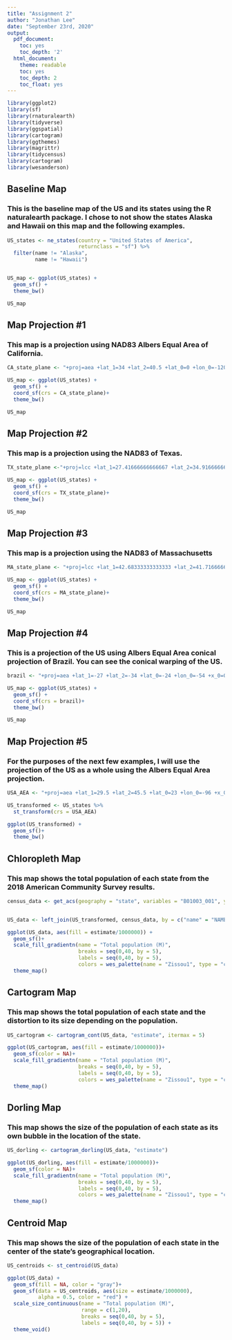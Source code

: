 ```yaml
---
title: "Assignment 2"
author: "Jonathan Lee"
date: "September 23rd, 2020"
output:
  pdf_document:
    toc: yes
    toc_depth: '2'
  html_document:
    theme: readable
    toc: yes
    toc_depth: 2
    toc_float: yes
---
```


```r
library(ggplot2)
library(sf)
library(rnaturalearth)
library(tidyverse)
library(ggspatial)
library(cartogram)
library(ggthemes)
library(magrittr)
library(tidycensus)
library(cartogram)
library(wesanderson)

```

## Baseline Map
### This is the baseline map of the US and its states using the R naturalearth package. I chose to not show the states Alaska and Hawaii on this map and the following examples.


```r
US_states <- ne_states(country = "United States of America",
                       returnclass = "sf") %>%
  filter(name != "Alaska",
         name != "Hawaii")


US_map <- ggplot(US_states) +
  geom_sf() +
  theme_bw()

US_map

```

## Map Projection #1
### This map is a projection using NAD83 Albers Equal Area of California.

```r

CA_state_plane <- "+proj=aea +lat_1=34 +lat_2=40.5 +lat_0=0 +lon_0=-120 +x_0=0 +y_0=-4000000 +ellps=GRS80 +datum=NAD83 +units=m +no_defs"

US_map <- ggplot(US_states) +
  geom_sf() +
  coord_sf(crs = CA_state_plane)+
  theme_bw()

US_map


```

## Map Projection #2
### This map is a projection using the NAD83 of Texas.

```r

TX_state_plane <-"+proj=lcc +lat_1=27.41666666666667 +lat_2=34.91666666666666 +lat_0=31.16666666666667 +lon_0=-100 +x_0=1000000 +y_0=1000000 +ellps=GRS80 +datum=NAD83 +units=m +no_defs"

US_map <- ggplot(US_states) +
  geom_sf() +
  coord_sf(crs = TX_state_plane)+
  theme_bw()

US_map

```

## Map Projection #3
### This map is a projection using the NAD83 of Massachusetts

```r
MA_state_plane <- "+proj=lcc +lat_1=42.68333333333333 +lat_2=41.71666666666667 +lat_0=41 +lon_0=-71.5 +x_0=200000.0001016002 +y_0=750000 +ellps=GRS80 +datum=NAD83 +to_meter=0.3048006096012192 +no_defs"

US_map <- ggplot(US_states) +
  geom_sf() +
  coord_sf(crs = MA_state_plane)+
  theme_bw()

US_map

```

## Map Projection #4
### This is a projection of the US using Albers Equal Area conical projection of Brazil. You can see the conical warping of the US.


```r
brazil <- "+proj=aea +lat_1=-27 +lat_2=-34 +lat_0=-24 +lon_0=-54 +x_0=0 +y_0=0 +ellps=GRS80 +units=m +no_defs"

US_map <- ggplot(US_states) +
  geom_sf() +
  coord_sf(crs = brazil)+
  theme_bw()

US_map


```





## Map Projection #5
### For the purposes of the next few examples, I will use the projection of the US as a whole using the Albers Equal Area projection.

```r

USA_AEA <- "+proj=aea +lat_1=29.5 +lat_2=45.5 +lat_0=23 +lon_0=-96 +x_0=0 +y_0=0 +ellps=clrk66 +units=m +no_defs"

US_transformed <- US_states %>%
  st_transform(crs = USA_AEA)

ggplot(US_transformed) +
  geom_sf()+
  theme_bw()

```

## Chloropleth Map
### This map shows the total population of each state from the 2018 American Community Survey results. 


```r

census_data <- get_acs(geography = "state", variables = "B01003_001", year = 2018)


US_data <- left_join(US_transformed, census_data, by = c("name" = "NAME"))

ggplot(US_data, aes(fill = estimate/1000000)) +
  geom_sf()+
  scale_fill_gradientn(name = "Total population (M)",
                       breaks = seq(0,40, by = 5),
                       labels = seq(0,40, by = 5),
                       colors = wes_palette(name = "Zissou1", type = "continuous"))+
  theme_map()

```

## Cartogram Map
### This map shows the total population of each state and the distortion to its size depending on the population. 

```r

US_cartogram <- cartogram_cont(US_data, "estimate", itermax = 5)

ggplot(US_cartogram, aes(fill = estimate/1000000))+
  geom_sf(color = NA)+
  scale_fill_gradientn(name = "Total population (M)",
                       breaks = seq(0,40, by = 5),
                       labels = seq(0,40, by = 5),
                       colors = wes_palette(name = "Zissou1", type = "continuous"))+
  theme_map()


```

## Dorling Map
### This map shows the size of the population of each state as its own bubble in the location of the state.


```r
US_dorling <- cartogram_dorling(US_data, "estimate")

ggplot(US_dorling, aes(fill = estimate/1000000))+
  geom_sf(color = NA)+
  scale_fill_gradientn(name = "Total population (M)",
                       breaks = seq(0,40, by = 5),
                       labels = seq(0,40, by = 5),
                       colors = wes_palette(name = "Zissou1", type = "continuous"))+
  theme_map()

```

## Centroid Map
### This map shows the size of the population of each state in the center of the state's geographical location.


```r
US_centroids <- st_centroid(US_data)

ggplot(US_data) +
  geom_sf(fill = NA, color = "gray")+
  geom_sf(data = US_centroids, aes(size = estimate/1000000),
          alpha = 0.5, color = "red") +
  scale_size_continuous(name = "Total population (M)",
                        range = c(1,20),
                        breaks = seq(0,40, by = 5),
                        labels = seq(0,40, by = 5)) +
  theme_void()
```


